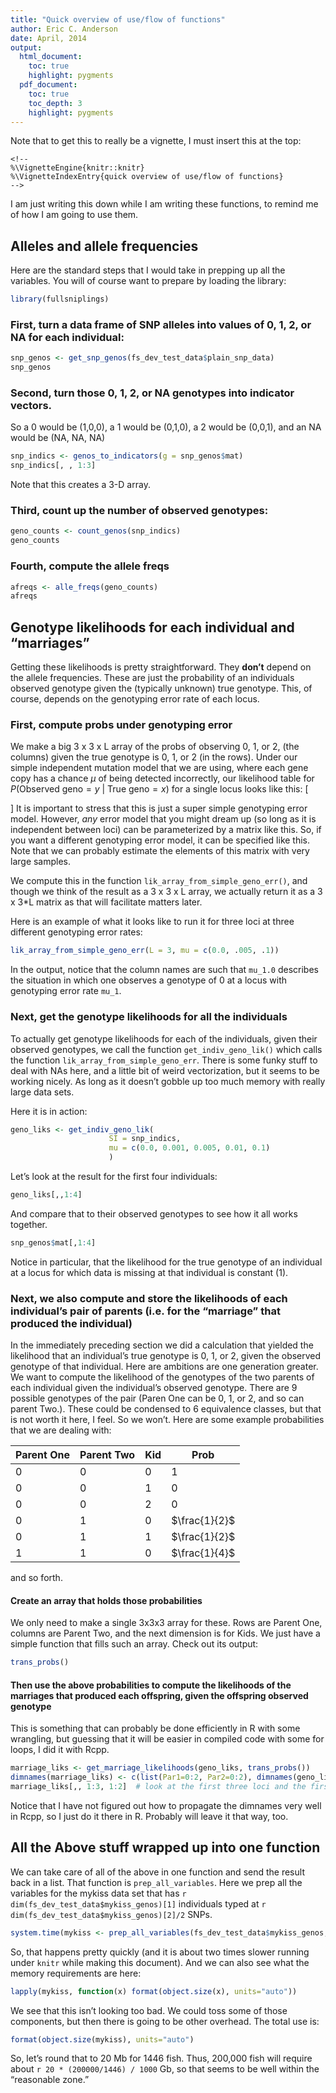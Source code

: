 ```yaml
---
title: "Quick overview of use/flow of functions"
author: Eric C. Anderson
date: April, 2014
output: 
  html_document:
    toc: true
    highlight: pygments
  pdf_document:
    toc: true
    toc_depth: 3
    highlight: pygments
---
```


Note that to get this to really be a vignette, I must insert this at the top:
```
<!--
%\VignetteEngine{knitr::knitr}
%\VignetteIndexEntry{quick overview of use/flow of functions}
-->
```

I am just writing this down while I am writing these functions, to remind me of how I am going to use them.

## Alleles and allele frequencies
Here are the standard steps that I would take in prepping up all the variables.  You will of
course want to prepare by loading the library:
```r
library(fullsniplings)
```
### First, turn a data frame of SNP alleles into values of 0, 1, 2, or NA for each individual: 
```r
snp_genos <- get_snp_genos(fs_dev_test_data$plain_snp_data)
snp_genos
```

### Second, turn those 0, 1, 2, or NA genotypes into indicator vectors.  
So a 0 would be (1,0,0), a 1 would be (0,1,0), a 2 would be (0,0,1), and an NA would be (NA, NA, NA)
```r
snp_indics <- genos_to_indicators(g = snp_genos$mat)
snp_indics[, , 1:3]
```
Note that this creates a 3-D array.

### Third, count up the number of observed genotypes:
```r
geno_counts <- count_genos(snp_indics)
geno_counts
```

### Fourth, compute the allele freqs
```r
afreqs <- alle_freqs(geno_counts)
afreqs
```

## Genotype likelihoods for each individual and "marriages"
Getting these likelihoods is pretty straightforward.  They **don't** depend on the allele frequencies.  These are just the
probability of an individuals observed genotype given the (typically unknown) true genotype.  This, of course, depends on the
genotyping error rate of each locus.

### First, compute probs under genotyping error
We make a big 3 x 3 x L array of the probs of observing 0, 1, or 2, (the columns) given the true genotype is 0, 1, or 2 (in the rows).  Under our simple independent mutation model that we are using, where each gene copy has a chance $\mu$ of being detected incorrectly, our likelihood table for $P(\text{Observed geno}=y~|~\text{True geno}=x)$ for a single locus looks like this:
\[
\begin{array}{lr|ccc}
& & & y & \\\\
&                             &      0           &          1           &     2         \\\\ 
\hline
&            0                &   (1-\mu)^2      &     2\mu(1-\mu)      &   \mu^2       \\\\
x~~&        1                &   \mu(1-\mu)     &    \mu^2 + (1-\mu)^2 &   \mu(1-\mu)  \\\\
&            2                &   \mu^2          &     2\mu(1-\mu)      &   (1-\mu)^2  \\\\
\end{array}
\]
It is important to stress that this is just a super simple genotyping error model.  However, 
*any* error model that you might dream up (so long as it is independent between loci) 
can be parameterized by a matrix like this.  So, if you want a different genotyping error
model, it can be specified like this.  Note that we can probably estimate the elements of
this matrix with very large samples.

We compute this in the function `lik_array_from_simple_geno_err()`, and though we think of the
result as a 3 x 3 x L array, we actually return it as a 3 x 3*L matrix as that will facilitate
matters later.

Here is an example of what it looks like to run it for three loci at three different
genotyping error rates:
```r
lik_array_from_simple_geno_err(L = 3, mu = c(0.0, .005, .1))
```
In the output, notice that the column names are such that `mu_1.0` describes the situation in
which one observes a genotype of 0 at a locus with genotyping error rate  `mu_1`.


### Next, get the genotype likelihoods for all the individuals
To actually get genotype likelihoods for each of the individuals, given their
observed genotypes, we call the function `get_indiv_geno_lik()` which calls the function 
`lik_array_from_simple_geno_err`.  There is some funky stuff to deal with NAs here, and 
a little bit of weird vectorization, but it seems to be working nicely.  As long as it doesn't
gobble up too much memory with really large data sets.

Here it is in action:
```r
geno_liks <- get_indiv_geno_lik(
                      SI = snp_indics, 
                      mu = c(0.0, 0.001, 0.005, 0.01, 0.1)
                      )
```
Let's look at the result for the first four individuals:
```r
geno_liks[,,1:4]
```
And compare that to their observed genotypes to see how it all works together.
```r
snp_genos$mat[,1:4]
```
Notice in particular, that the likelihood for the true genotype of an individual at a locus
for which data is missing at that individual is constant (1).

### Next, we also compute and store the likelihoods of each individual's pair of parents (i.e. for the "marriage" that produced the individual)
In the immediately preceding section we did a calculation that yielded the likelihood that an individual's
true genotype is 0, 1, or 2, given the observed genotype of that individual.  Here are ambitions are one generation greater.
We want to compute the likelihood of the genotypes of the two parents of each individual given the individual's observed
genotype.  There are 9 possible genotypes of the pair (Paren One can be 0, 1, or 2, and so can parent Two.).  These could be 
condensed to 6 equivalence classes, but that is not worth it here, I feel.  So we won't.  Here are some example probabilities
that we are dealing with:

Parent One  |  Parent Two   |   Kid       |  Prob
----------- | ------------  |  --------   |  ------
0           | 0             | 0           |  1
0           | 0             | 1           |  0
0           | 0             | 2           |  0
0           | 1             | 0           |  $\frac{1}{2}$
0           | 1             | 1           |  $\frac{1}{2}$
1           | 1             | 0           |  $\frac{1}{4}$

and so forth.

#### Create an array that holds those probabilities
We only need to make a single 3x3x3 array for these.  Rows are Parent One, columns are Parent Two,
and the next dimension is for Kids.
We just have a simple function that fills such an array. Check out its output:
```r
trans_probs()
```

#### Then use the above probabilities to compute the likelihoods of the marriages that produced each offspring, given the offspring observed genotype
This is something that can probably be done efficiently in R with some wrangling, but guessing that it will be easier in compiled
code with some for loops, I did it with Rcpp.
```r
marriage_liks <- get_marriage_likelihoods(geno_liks, trans_probs())
dimnames(marriage_liks) <- c(list(Par1=0:2, Par2=0:2), dimnames(geno_liks)[2:3])
marriage_liks[,, 1:3, 1:2]  # look at the first three loci and the first two indivs
```
Notice that I have not figured out how to propagate the dimnames very well in Rcpp, so I just do 
it there in R. Probably will leave it that way, too.

## All the Above stuff wrapped up into one function
We can take care of all of the above in one function and send the result back in a list.  That function is
`prep_all_variables`.  Here we prep all the variables for the mykiss data set that has `r dim(fs_dev_test_data$mykiss_genos)[1]` individuals typed at `r dim(fs_dev_test_data$mykiss_genos)[2]/2` SNPs.
```r
system.time(mykiss <- prep_all_variables(fs_dev_test_data$mykiss_genos, 0.005))
```
So, that happens pretty quickly (and it is about two times slower running under `knitr` while making this document).  And we can also see what the memory requirements are here:
```r
lapply(mykiss, function(x) format(object.size(x), units="auto"))
```
We see that this isn't looking too bad.  We could toss some of those components, but then there is going to be
other overhead.  The total use is:
```r
format(object.size(mykiss), units="auto")
```
So, let's round that to 20 Mb for 1446 fish.  Thus, 200,000 fish will require about `r 20 * (200000/1446) / 1000` Gb, so that seems to be well within the "reasonable zone."